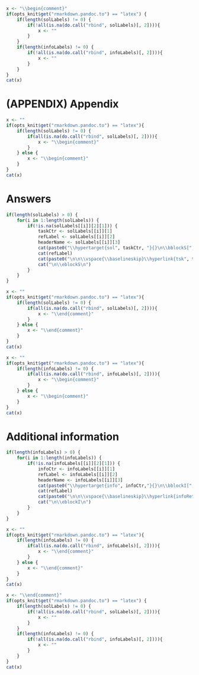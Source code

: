 ```r
x <- "\\begin{comment}"
if(opts_knit$get("rmarkdown.pandoc.to") == "latex") {
    if(length(solLabels) != 0) {
        if(!all(is.na(do.call("rbind", solLabels)[, 2]))){
            x <- ""
        }
    }
    if(length(infoLabels) != 0) {
        if(!all(is.na(do.call("rbind", infoLabels)[, 2]))){
            x <- ""
        }
    }
}
cat(x)
```

\newgeometry{margin=0.5in}

# (APPENDIX) Appendix {-}

```r
x <- ""
if(opts_knit$get("rmarkdown.pandoc.to") == "latex"){
    if(length(solLabels) != 0) {
        if(all(is.na(do.call("rbind", solLabels)[, 2]))){
            x <- "\\begin{comment}"
        }
    } else {
        x <- "\\begin{comment}"
    }
}
cat(x)
```

# Answers

```r
if(length(solLabels) > 0) {
    for(i in 1:length(solLabels)) {
        if(!is.na(solLabels[[i]][2][1])) {
            taskCtr <- solLabels[[i]][1]
            refLabel <- solLabels[[i]][2]
            headerName <- solLabels[[i]][3]
            cat(paste0("\\hypertarget{sol", taskCtr, "}{}\n\\bblockS[", headerName, "]{\\phantomsection\\label{tsk", taskCtr, "}", taskCtr, "}\n"))
            cat(refLabel)
            cat(paste0("\n\n\\vspace{\\baselineskip}\\hyperlink{tsk", taskCtr, "}{\\buttonT{Return to task on P\\colpageref{sol", taskCtr, "}}}"))
            cat("\n\\eblockS\n")
        }
    }
}
```

```r
x <- ""
if(opts_knit$get("rmarkdown.pandoc.to") == "latex"){
    if(length(solLabels) != 0) {
        if(all(is.na(do.call("rbind", solLabels)[, 2]))){
            x <- "\\end{comment}"
        }
    } else {
        x <- "\\end{comment}"
    }
}
cat(x)
```

```r
x <- ""
if(opts_knit$get("rmarkdown.pandoc.to") == "latex"){
    if(length(infoLabels) != 0) {
        if(all(is.na(do.call("rbind", infoLabels)[, 2]))){
            x <- "\\begin{comment}"
        }
    } else {
        x <- "\\begin{comment}"
    }
}
cat(x)
```

# Additional information

```r
if(length(infoLabels) > 0) {
    for(i in 1:length(infoLabels)) {
        if(!is.na(infoLabels[[i]][2][1])) {
            infoCtr <- infoLabels[[i]][1]
            refLabel <- infoLabels[[i]][2]
            headerName <- infoLabels[[i]][3]
            cat(paste0("\\hypertarget{info", infoCtr,"}{}\n\\bblockI[", headerName, "]{\\phantomsection\\label{info", infoCtr, "}}\n"))
            cat(refLabel)
            cat(paste0("\n\n\\vspace{\\baselineskip}\\hyperlink{infoRet", infoCtr, "}{\\buttonT{Return to P\\colpageref{infoRet", infoCtr, "}}}"))
            cat("\n\\eblockI\n")
        }
    }
}
```

```r
x <- ""
if(opts_knit$get("rmarkdown.pandoc.to") == "latex"){
    if(length(infoLabels) != 0) {
        if(all(is.na(do.call("rbind", infoLabels)[, 2]))){
            x <- "\\end{comment}"
        }
    } else {
        x <- "\\end{comment}"
    }
}
cat(x)
```

```r
x <- "\\end{comment}"
if(opts_knit$get("rmarkdown.pandoc.to") == "latex") {
    if(length(solLabels) != 0) {
        if(!all(is.na(do.call("rbind", solLabels)[, 2]))){
            x <- ""
        }
    }
    if(length(infoLabels) != 0) {
        if(!all(is.na(do.call("rbind", infoLabels)[, 2]))){
            x <- ""
        }
    }
}
cat(x)
```